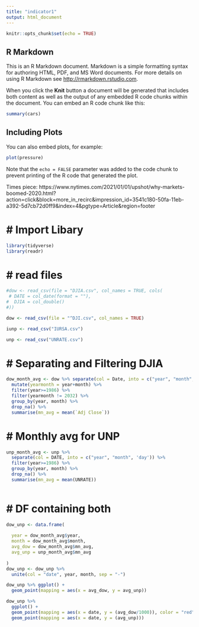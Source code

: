 ```yaml
---
title: "indicator1"
output: html_document
---
```


```r
knitr::opts_chunk$set(echo = TRUE)
```

## R Markdown

This is an R Markdown document. Markdown is a simple formatting syntax for authoring HTML, PDF, and MS Word documents. For more details on using R Markdown see <http://rmarkdown.rstudio.com>.

When you click the **Knit** button a document will be generated that includes both content as well as the output of any embedded R code chunks within the document. You can embed an R code chunk like this:

```r
summary(cars)
```

## Including Plots

You can also embed plots, for example:

```r
plot(pressure)
```

Note that the `echo = FALSE` parameter was added to the code chunk to prevent printing of the R code that generated the plot.


Times piece: https://www.nytimes.com/2021/01/01/upshot/why-markets-boomed-2020.html?action=click&block=more_in_recirc&impression_id=3541c180-50fa-11eb-a392-5d7cb72d0ff9&index=4&pgtype=Article&region=footer

# # Import Libary
```r
library(tidyverse)
library(readr)
```
# # read files

```r
#dow <- read_csv(file = "DJIA.csv", col_names = TRUE, cols(
 # DATE = col_date(format = ""),
#  DJIA = col_double()
#))

dow <- read_csv(file = "^DJI.csv", col_names = TRUE)

iunp <- read_csv("IURSA.csv")

unp <- read_csv("UNRATE.csv")


```
# # Separating and Filtering DJIA

```r
dow_month_avg <- dow %>% separate(col = Date, into = c("year", "month", 'day'), convert = TRUE) %>% 
  mutate(yearmonth = year+month) %>% 
  filter(year>=1986) %>% 
  filter(yearmonth != 2032) %>% 
  group_by(year, month) %>% 
  drop_na() %>% 
  summarise(mn_avg = mean(`Adj Close`))
```
# # Monthly avg for UNP
```r

unp_month_avg <- unp %>% 
  separate(col = DATE, into = c("year", "month", 'day')) %>% 
  filter(year>=1986) %>% 
  group_by(year, month) %>% 
  drop_na() %>% 
  summarise(mn_avg = mean(UNRATE))



```

# # DF containing both

```r

dow_unp <- data.frame(
  
  year = dow_month_avg$year, 
  month = dow_month_avg$month,
  avg_dow = dow_month_avg$mn_avg,
  avg_unp = unp_month_avg$mn_avg
  
)
dow_unp <- dow_unp %>% 
  unite(col = "date", year, month, sep = "-")

dow_unp %>% ggplot() + 
  geom_point(mapping = aes(x = avg_dow, y = avg_unp))

dow_unp %>% 
  ggplot() + 
  geom_point(mapping = aes(x = date, y = (avg_dow/1000)), color = "red") + 
  geom_point(mapping = aes(x = date, y = (avg_unp)))
  

```

